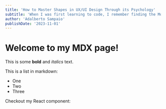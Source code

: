 ```yaml
---
title: 'How to Master Shapes in UX/UI Design Through its Psychology'
subtitle: 'When I was first learning to code, I remember finding the Modulo operator (%) extremely confusing.'
author: 'Adalberto Sampaio'
publishDate: '2023-11-01'
---
```


# Welcome to my MDX page!
 
This is some **bold** and _italics_ text.
 
This is a list in markdown:
 
- One
- Two
- Three
 
Checkout my React component:
